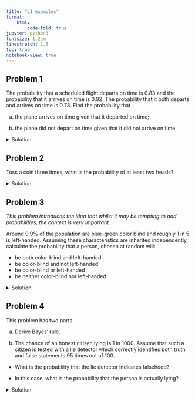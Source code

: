 ```yaml
---
title: "L1 examples"
format:
    html:
        code-fold: true
jupyter: python3
fontsize: 1.2em
linestretch: 1.5
toc: true
notebook-view: true
---
```


## Problem 1

The probability that a scheduled flight departs on time is 0.83 and the probability that it arrives on time is 0.92. The probability that it both departs and arrives on time is 0.78. Find the probability that

a. the plane arrives on time given that it departed on time;

b. the plane did not depart on time given that it did not arrive on time.


<details>
<summary>Solution</summary> 

It will be useful to consider the Venn diagram shown below.


<img src="images/image_L1_1.png" alt="channel" width="300"/>
    
Let $\require{color}{\color[rgb]{0.000066,0.001801,0.998229}A}$ denote the event that the plane arrives on time, while ${\color[rgb]{0.986252,0.007236,0.027423}D}$ denotes th event that the plane departs on time. To construct the Venn diagram above note that $P\left( {\color[rgb]{0.000066,0.001801,0.998229}A} \cap {\color[rgb]{0.986252,0.007236,0.027423}D} \right) = 0.78$. From the sum rule of probabilities, we have:

$$
\require{color}
\large
P\left( {\color[rgb]{0.000066,0.001801,0.998229}A} \right) = P \left( {\color[rgb]{0.000066,0.001801,0.998229}A} \cap \bar{{\color[rgb]{0.986252,0.007236,0.027423}D}} \right) + P \left( {\color[rgb]{0.000066,0.001801,0.998229}A} \cap {\color[rgb]{0.986252,0.007236,0.027423}D} \right) 
$$

$$
\require{color}
\large
0.92= 0.78+ P \left( {\color[rgb]{0.000066,0.001801,0.998229}A} \cap {\color[rgb]{0.986252,0.007236,0.027423}D} \right) 
$$

which implies that $\require{color} P \left( {\color[rgb]{0.000066,0.001801,0.998229}A} \cap {\color[rgb]{0.986252,0.007236,0.027423}D} \right) = 0.92 - 0.78 = 0.14$. Similarly, we have:

$$
\require{color}
\large
P \left( {\color[rgb]{0.986252,0.007236,0.027423}D} \right) = P \left( {\color[rgb]{0.986252,0.007236,0.027423}D} \cap \bar{{\color[rgb]{0.000066,0.001801,0.998229}A}} \right) + P \left( {\color[rgb]{0.000066,0.001801,0.998229}A} \cap {\color[rgb]{0.986252,0.007236,0.027423}D} \right) 
$$

$$
\require{color}
\large
\Rightarrow 0.83 = P \left( {\color[rgb]{0.986252,0.007236,0.027423}D} \cap \bar{{\color[rgb]{0.000066,0.001801,0.998229}A}} \right) + 0.78
$$

which implies that $P \left( {\color[rgb]{0.986252,0.007236,0.027423}D} \cap \bar{{\color[rgb]{0.000066,0.001801,0.998229}A}} \right) = 0.05$. With these probabilities, we can now answer the questions.

a. The plane arrives on time *conditioned* that it departed on time: 

$$
\large
\require{color}
P \left( {\color[rgb]{0.000066,0.001801,0.998229}A} | {\color[rgb]{0.986252,0.007236,0.027423}D} \right) = \frac{P \left( {\color[rgb]{0.000066,0.001801,0.998229}A} \cap {\color[rgb]{0.986252,0.007236,0.027423}D} \right) }{P \left( {\color[rgb]{0.986252,0.007236,0.027423}D} \right) } = \frac{0.78}{0.83} = 0.94
$$


b. The plane did not depart on time *conditioned* on it having not arrived on time:

$$
\large
\require{color}
P \left( \bar{{\color[rgb]{0.986252,0.007236,0.027423}D}} | \bar{{\color[rgb]{0.000066,0.001801,0.998229}A}} \right) = \frac{P \left( \bar{{\color[rgb]{0.986252,0.007236,0.027423}D } }\cap \bar{{\color[rgb]{0.000066,0.001801,0.998229}A}} \right) }{P \left( \bar{{\color[rgb]{0.000066,0.001801,0.998229}A}} \right) }
$$

$$
\large
\require{color}
= \frac{1 - P\left( {\color[rgb]{0.000066,0.001801,0.998229}A} \right) - P \left( {\color[rgb]{0.986252,0.007236,0.027423}D} \right) + P \left( {\color[rgb]{0.000066,0.001801,0.998229}A} \cap {\color[rgb]{0.986252,0.007236,0.027423}D} \right) }{1 - P\left( {\color[rgb]{0.000066,0.001801,0.998229}A} \right) } = \frac{1 - 0.92 - 0.83 + 0.78}{1 - 0.92} = \frac{0.03}{0.08} = 0.375
$$
    
</details>

## Problem 2

Toss a coin three times, what is the probability of at least two heads?

<details>
<summary>Solution</summary> 
There are 8 possible outcomes which, if the coin is unbiased, should all be equally likely:

1. HHH
2. HHT
3. HTH
4. HTT
5. THH
6. THT
7. TTH
8. TTT

Two or more heads result from 4 outcomes. The probability of two or more heads is therefore $4/8=1/2$.
    
</details>

## Problem 3

*This problem introduces the idea that whilst it may be tempting to add probabilities, the context is very important.*

Around 0.9% of the population are blue-green color blind and roughly 1 in 5 is left-handed. Assuming these characteristics are inherited independently, calculate the probability that a person, chosen at random will:

- be both color-blind and left-handed
- be color-blind and not left-handed
- be color-blind or left-handed
- be neither color-blind nor left-handed

<details>
<summary>Solution</summary> 
    
Consider the diagram shown below; given that the characteristics are inherited independently, each sub-branch of the population can be divided into color-blind and non-color-blind groups. 

<img src="images/image_L1_2.png" alt="channel" width="600"/>

- the probability of being both color-blind and left-handed is: $0.009 \times 0.2 = 0.0018$ or $0.18 \%$. 
- the probability of being color-blind and right-handed is: $0.009 \times 0.8 = 0.0072$. 
- this is the sum of all probabilities within the first branch and the probability calculated in the prior step, i.e., $0.20 + 0.0072 = 0.2072$. 
- this is given by the last group, i.e., $0.991 \times 0.8 = 0.7928$. 
    
</details>

## Problem 4

This problem has two parts. 

a. Derive Bayes' rule.

b. The chance of an honest citizen lying is 1 in 1000. Assume that such a citizen is tested with a lie detector which correctly identifies both truth and false statements 95 times out of 100. 

- What is the probability that the lie detector indicates falsehood?

- In this case, what is the probability that the person is actually lying?

<details>
<summary>Solution</summary> 
    
a. To derive Bayes' rule, we will use the definition of the *conditional probability*, and the fact that $p \left({\color[rgb]{0.986252,0.007236,0.027423}A} \cap {\color[rgb]{0.131302,0.999697,0.023594}B} \right) = p \left( {\color[rgb]{0.131302,0.999697,0.023594}B} \cap {\color[rgb]{0.986252,0.007236,0.027423}A} \right)$, which leads to

$$
\large
\require{color}
p \left( {\color[rgb]{0.986252,0.007236,0.027423}A} | {\color[rgb]{0.131302,0.999697,0.023594}B} \right) p \left( {\color[rgb]{0.131302,0.999697,0.023594}B} \right) = p \left( {\color[rgb]{0.131302,0.999697,0.023594}B}| {\color[rgb]{0.986252,0.007236,0.027423}A} \right) p \left({\color[rgb]{0.986252,0.007236,0.027423}A} \right) 
$$

From this one can write

$$
\large
\require{color}
p \left( {\color[rgb]{0.986252,0.007236,0.027423}A} | {\color[rgb]{0.131302,0.999697,0.023594}B} \right) = \frac{p \left( {\color[rgb]{0.131302,0.999697,0.023594}B} | {\color[rgb]{0.986252,0.007236,0.027423}A} \right) p \left( {\color[rgb]{0.986252,0.007236,0.027423}A} \right) }{p \left( {\color[rgb]{0.131302,0.999697,0.023594}B} \right) }
$$

b. The probability that the lie detector indicates a falsehood is based on (i) the citizen is lying, and (ii) the citizen is being honest, but the detector makes an error. Let $F$ be the probability that the lie detector indicates a falsehood. Thus

$$
\large
p \left( F \right) = \frac{1}{1000} \times 0.95 + \frac{999}{1000} \times 0.05 = 0.0509.
$$

Let $p \left( L \right) be the probability that the person is actually lying. Thus, what we want is

$$
\large
p \left( L | F \right) = \frac{p \left( F | L \right) p \left( L \right) }{p \left( F \right) } = \frac{0.95 \times 0.001}{0.0509} = 0.01866.
$$

</details>